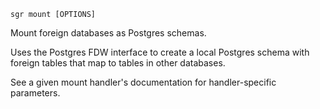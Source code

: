 
```sgr mount [OPTIONS] ```

Mount foreign databases as Postgres schemas.

Uses the Postgres FDW interface to create a local Postgres schema with foreign tables that map
to tables in other databases.

See a given mount handler's documentation for handler-specific parameters.
